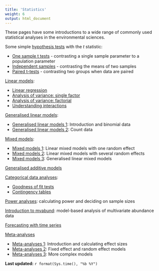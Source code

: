 ```yaml
---
title: 'Statistics'
weight: 6
output: html_document
---
```


These pages have some introductions to a wide range of commonly used statistical analyses in the environmental sciences.

Some simple [hypothesis tests](t-tests) with the *t* statistic:

* [One sample t tests](t-tests/one-sample-t-test) - contrasting a single sample parameter to a population parameter  
* [Independent samples](t-tests/two-sample-t-test) - contrasting the means of two samples
* [Paired t-tests](t-tests/paired-t-test) - contrasting two groups when data are paired  

[Linear models](linear-models):

* [Linear regression](linear-models/linear-regression)
* [Analysis of variance: single factor](linear-models/anova/anova-single/)
* [Analysis of variance: factorial](linear-models/anova/anova-factorial/)  
* [Understanding interactions](linear-models/interactions)

[Generalised linear models](glms):

* [Generalised linear models 1](glms/glm-1): Introduction and binomial data  
* [Generalised linear models 2](glms/glm-2): Count data  

[Mixed models](mixed-models):

* [Mixed models 1](mixed-models/mixed-model-1): Linear mixed models with one random effect  
* [Mixed models 2](mixed-models/mixed-model-2): Linear mixed models with several random effects  
* [Mixed models 3](mixed-models/mixed-model-3): Generalised linear mixed models  

[Generalised additive models](gams)

[Categorical data analyses](categorical):

* [Goodness of fit tests](categorical/goodness-of-fit)  
* [Contingency tables](categorical/contingency-tables)

[Power analyses](power-analysis): calculating power and deciding on sample sizes

[Introduction to mvabund](mvabund): model-based analysis of multivariate abundance data

[Forecasting with time series](time-series)


[Meta-analyses](meta-analysis) 

* [Meta-analyses 1](meta-analysis/meta-analysis-1): Introduction and calculating effect sizes  
* [Meta-analyses 2](meta-analysis/meta-analysis-2): Fixed effect and random effect models  
* [Meta-analyses 3](meta-analysis/meta-analysis-3): More complex models 


**Last updated:** `r format(Sys.time(), "%b %Y")`
